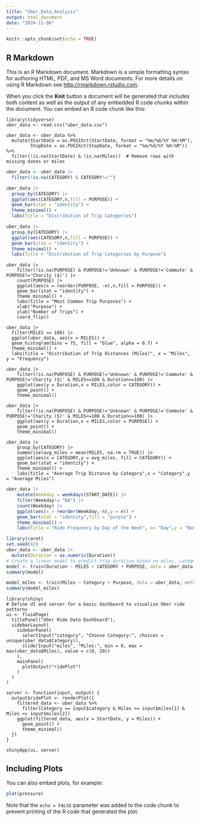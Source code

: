 ```yaml
---
title: "Uber_Data_Analysis"
output: html_document
date: "2024-11-06"
---
```


```r
knitr::opts_chunk$set(echo = TRUE)
```

## R Markdown

This is an R Markdown document. Markdown is a simple formatting syntax for authoring HTML, PDF, and MS Word documents. For more details on using R Markdown see <http://rmarkdown.rstudio.com>.

When you click the **Knit** button a document will be generated that includes both content as well as the output of any embedded R code chunks within the document. You can embed an R code chunk like this:

```         
library(tidyverse)
uber_data <- read.csv("uber_data.csv")
```

```         
uber_data <- uber_data %>%
  mutate(StartDate = as.POSIXct(StartDate, format = "%m/%d/%Y %H:%M"),
         StopDate = as.POSIXct(StopDate, format = "%m/%d/%Y %H:%M")) %>%
  filter(!is.na(StartDate) & !is.na(Miles))  # Remove rows with missing dates or miles
```

```r
uber_data <- uber_data |>
  filter(!is.na(CATEGORY) & CATEGORY!="")

uber_data |>
  group_by(CATEGORY) |>
  ggplot(aes(CATEGORY,n,fill = PURPOSE)) +
  geom_bar(stat = "identity") +
  theme_minimal() +
  labs(title = "Distribution of Trip Categories")

uber_data |>
  group_by(CATEGORY) |>
  ggplot(aes(CATEGORY,n,fill = PURPOSE)) +
  geom_bar(stat = "identity") +
  theme_minimal() +
  labs(title = "Distribution of Trip Categories by Purpose")
```

```Most
uber_data |> 
    filter(!is.na(PURPOSE) & PURPOSE!='Unknown' & PURPOSE!='Commute' & PURPOSE!='Charity ($)') |>
    count(PURPOSE) |>
    ggplot(aes(x = reorder(PURPOSE, -n),n,fill = PURPOSE)) +
    geom_bar(stat = "identity") +
    theme_minimal() +
    labs(title = "Most Common Trip Purposes") +
    xlab("Purpose") +
    ylab("Number of Trips") +
    coord_flip()
```

```Distribution
uber_data |>
  filter(MILES <= 100) |>
  ggplot(uber_data, aes(x = MILES)) +
  geom_histogram(bins = 75, fill = "blue", alpha = 0.7) +
  theme_minimal() +
  labs(title = "Distribution of Trip Distances (Miles)", x = "Miles", y = "Frequency")

uber_data |>
    filter(!is.na(PURPOSE) & PURPOSE!='Unknown' & PURPOSE!='Commute' & PURPOSE!='Charity ($)' & MILES<=100 & Duration<=100) |>
    ggplot(aes(y = Duration,x = MILES,color = CATEGORY)) +
    geom_point() +
    theme_minimal()

uber_data |>
    filter(!is.na(PURPOSE) & PURPOSE!='Unknown' & PURPOSE!='Commute' & PURPOSE!='Charity ($)' & MILES<=100 & Duration<=100) |>
    ggplot(aes(y = Duration,x = MILES,color = PURPOSE)) +
    geom_point() +
    theme_minimal()

```

```Average

uber_data |>
    group_by(CATEGORY) |>
    summarise(avg_miles = mean(MILES, na.rm = TRUE)) |>
    ggplot(aes(x = CATEGORY,y = avg_miles, fill = CATEGORY)) +
    geom_bar(stat = "identity") +
    theme_minimal() +
    labs(title = "Average Trip Distance by Category",x = "Category",y = "Average Miles")
```

```r
uber_data |> 
    mutate(Weekday = weekdays(START_DATE)) |>
    filter(Weekday!= "NA") |>
    count(Weekday) |>
    ggplot(aes(x = reorder(Weekday,-n),y = n)) +
    geom_bar(stat = "identity",fill = "purple") +
    theme_minimal() +
    labs(title = "Ride Frequency by Day of the Week", x= "Day",y = "Number of Rides")
```

```r
library(caret)
set.seed(42)
uber_data <- uber_data |>
  mutate(Duration = as.numeric(Duration))
# Create a linear model to predict trip duration based on miles, category, and purpose
model <- train(Duration ~ MILES + CATEGORY + PURPOSE, data = uber_data, method = "lm", na.action = na.exclude)
summary(model)

model_miles <- train(Miles ~ Category + Purpose, data = uber_data, method = "rf", na.action = na.exclude)
summary(model_miles)
```

```         
library(shiny)
# Define UI and server for a basic dashboard to visualize Uber ride patterns
ui <- fluidPage(
  titlePanel("Uber Ride Data Dashboard"),
  sidebarLayout(
    sidebarPanel(
      selectInput("category", "Choose Category:", choices = unique(uber_data$Category)),
      sliderInput("miles", "Miles:", min = 0, max = max(uber_data$Miles), value = c(0, 20))
    ),
    mainPanel(
      plotOutput("ridePlot")
    )
  )
)

server <- function(input, output) {
  output$ridePlot <- renderPlot({
    filtered_data <- uber_data %>%
      filter(Category == input$category & Miles >= input$miles[1] & Miles <= input$miles[2])
    ggplot(filtered_data, aes(x = StartDate, y = Miles)) +
      geom_point() +
      theme_minimal()
  })
}

shinyApp(ui, server)
```

## Including Plots

You can also embed plots, for example:

```r
plot(pressure)
```

Note that the `echo = FALSE` parameter was added to the code chunk to prevent printing of the R code that generated the plot.
